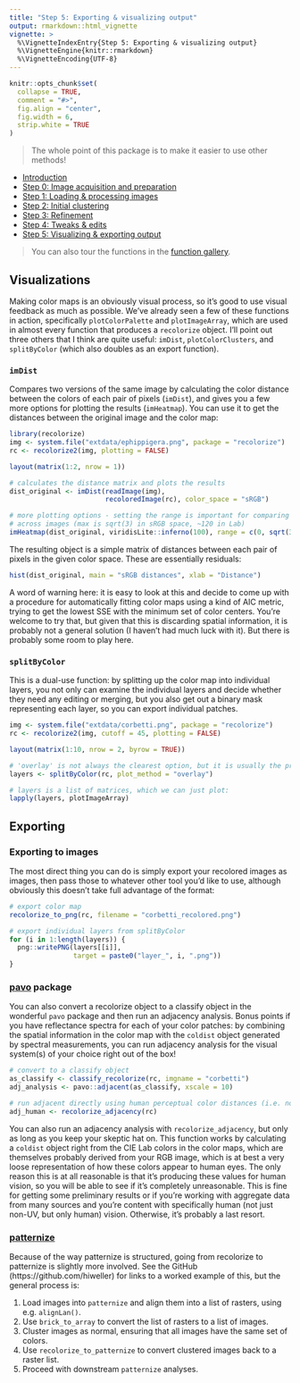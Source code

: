 ```yaml
---
title: "Step 5: Exporting & visualizing output"
output: rmarkdown::html_vignette
vignette: >
  %\VignetteIndexEntry{Step 5: Exporting & visualizing output}
  %\VignetteEngine{knitr::rmarkdown}
  %\VignetteEncoding{UTF-8}
---
```


```r
knitr::opts_chunk$set(
  collapse = TRUE,
  comment = "#>", 
  fig.align = "center",
  fig.width = 6,
  strip.white = TRUE
)
```

> The whole point of this package is to make it easier to use other methods!


* [Introduction](Introduction.html)
* [Step 0: Image acquisition and preparation](step00_prep.html)
* [Step 1: Loading & processing images](step01_loading.html)
* [Step 2: Initial clustering](step02_initial_cluster.html)
* [Step 3: Refinement](step03_refinement.html)
* [Step 4: Tweaks & edits](step04_manual_tweak.html)
* [Step 5: Visualizing & exporting output](step05_visualization_export.html)

> You can also tour the functions in the [function gallery](gallery.html).

## Visualizations

Making color maps is an obviously visual process, so it’s good to use visual feedback as much as possible. We’ve already seen a few of these functions in action, specifically `plotColorPalette` and `plotImageArray`, which are used in almost every function that produces a `recolorize` object. I’ll point out three others that I think are quite useful: `imDist`, `plotColorClusters`, and `splitByColor` (which also doubles as an export function).

### `imDist`

Compares two versions of the same image by calculating the color distance between the colors of each pair of pixels (`imDist`), and gives you a few more options for plotting the results (`imHeatmap`). You can use it to get the distances between the original image and the color map:

```r
library(recolorize)
img <- system.file("extdata/ephippigera.png", package = "recolorize")
rc <- recolorize2(img, plotting = FALSE)

layout(matrix(1:2, nrow = 1))

# calculates the distance matrix and plots the results
dist_original <- imDist(readImage(img),
                        recoloredImage(rc), color_space = "sRGB")

# more plotting options - setting the range is important for comparing 
# across images (max is sqrt(3) in sRGB space, ~120 in Lab)
imHeatmap(dist_original, viridisLite::inferno(100), range = c(0, sqrt(3)))
```
The resulting object is a simple matrix of distances between each pair of pixels in the given color space. These are essentially residuals:

```r
hist(dist_original, main = "sRGB distances", xlab = "Distance")
```

A word of warning here: it is easy to look at this and decide to come up with a procedure for automatically fitting color maps using a kind of AIC metric, trying to get the lowest SSE with the minimum set of color centers. You’re welcome to try that, but given that this is discarding spatial information, it is probably not a general solution (I haven’t had much luck with it). But there is probably some room to play here.

### `splitByColor`

This is a dual-use function: by splitting up the color map into individual layers, you not only can examine the individual layers and decide whether they need any editing or merging, but you also get out a binary mask representing each layer, so you can export individual patches.

```r
img <- system.file("extdata/corbetti.png", package = "recolorize")
rc <- recolorize2(img, cutoff = 45, plotting = FALSE)

layout(matrix(1:10, nrow = 2, byrow = TRUE))

# 'overlay' is not always the clearest option, but it is usually the prettiest:
layers <- splitByColor(rc, plot_method = "overlay")

# layers is a list of matrices, which we can just plot:
lapply(layers, plotImageArray)
```

## Exporting

### Exporting to images

The most direct thing you can do is simply export your recolored images as images, then pass those to whatever other tool you’d like to use, although obviously this doesn’t take full advantage of the format:

```r
# export color map
recolorize_to_png(rc, filename = "corbetti_recolored.png")

# export individual layers from splitByColor
for (i in 1:length(layers)) {
  png::writePNG(layers[[i]],
                target = paste0("layer_", i, ".png"))
}
```

### [pavo](https://rdrr.io/cran/pavo/man/pavo-package.html) package

You can also convert a recolorize object to a classify object in the wonderful `pavo` package and then run an adjacency analysis. Bonus points if you have reflectance spectra for each of your color patches: by combining the spatial information in the color map with the `coldist` object generated by spectral measurements, you can run adjacency analysis for the visual system(s) of your choice right out of the box!

```r
# convert to a classify object
as_classify <- classify_recolorize(rc, imgname = "corbetti")
adj_analysis <- pavo::adjacent(as_classify, xscale = 10)

# run adjacent directly using human perceptual color distances (i.e. no spectral data - proceed with caution)
adj_human <- recolorize_adjacency(rc)
```

You can also run an adjacency analysis with `recolorize_adjacency`, but only as long as you keep your skeptic hat on. This function works by calculating a `coldist` object right from the CIE Lab colors in the color maps, which are themselves probably derived from your RGB image, which is at best a very loose representation of how these colors appear to human eyes. The only reason this is at all reasonable is that it’s producing these values for human vision, so you will be able to see if it’s completely unreasonable. This is fine for getting some preliminary results or if you’re working with aggregate data from many sources and you’re content with specifically human (not just non-UV, but only human) vision. Otherwise, it’s probably a last resort.

### [patternize](https://cran.r-project.org/web//packages/patternize/index.html)

Because of the way patternize is structured, going from recolorize to patternize is slightly more involved. See the GitHub (https://github.com/hiweller) for links to a worked example of this, but the general process is:

1. Load images into `patternize` and align them into a list of rasters, using e.g. `alignLan()`.
2. Use `brick_to_array` to convert the list of rasters to a list of images.
3. Cluster images as normal, ensuring that all images have the same set of colors.
4. Use `recolorize_to_patternize` to convert clustered images back to a raster list.
5. Proceed with downstream `patternize` analyses.



